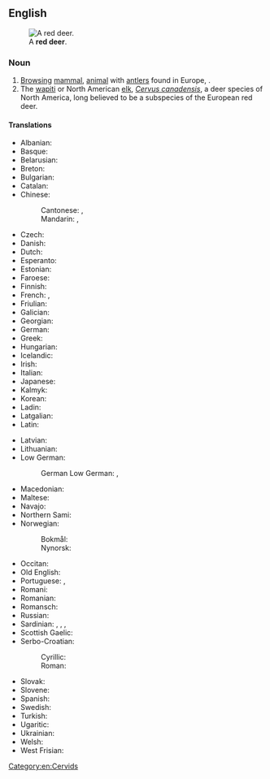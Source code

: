 {{also|red-deer}}
==English==
{{wikipedia}}
[[File:Cervus_elaphus_Luc_Viatour_5.jpg|thumb|A '''red deer'''.]]

===Noun===
{{en-noun|red deer|red deers}}

# [[browsing|Browsing]] [[mammal]], [[animal]] with [[antler]]s found in Europe, ''{{l|mul|Cervus elaphus}}''.
# The [[wapiti]] or North American [[elk]], ''[[Cervus canadensis]]'', a deer species of North America, long believed to be a subspecies of the European red deer.

====Translations====
{{trans-top|Cervus elaphus}}
* Albanian: {{t|sq|dreri}}
* Basque: {{t+|eu|orein}}
* Belarusian: {{t|be|алень|tr=alén’|m|sc=Cyrl}}
* Breton: {{t|br|karv ruz}}
* Bulgarian: {{t|bg|благороден елен|tr=blagoroden elen|sc=Cyrl}}
* Catalan: {{t|ca|cérvol comú}}
* Chinese:
*: Cantonese: {{t|yue|馬鹿|sc=Hani}}, {{t|yue|马鹿|tr=maa5 luk6-2|sc=Hani}}
*: Mandarin: {{t+|cmn|馬鹿|sc=Hani}}, {{t+|cmn|马鹿|tr=mǎlù|sc=Hani}}
* Czech: {{t|cs|jelen lesní|m}}
* Danish: {{t|da|kronhjort|c}}
* Dutch: {{t+|nl|edelhert|n}}
* Esperanto: {{t+|eo|cervo}}
* Estonian: {{t|et|punahirv}}
* Faroese: {{t|fo|krúnhjørtur|m}}
* Finnish: {{t+|fi|saksanhirvi}}
* French: {{t+|fr|cerf commun|m}}, {{t+|fr|cerf rouge|m}}
* Friulian: {{t|fur|cierf}}
* Galician: {{t|gl|cervo|m}}
* Georgian: {{t+|ka|კეთილშობილი ირემი}}
* German: {{t|de|Rothirsch|m}}
* Greek: {{t+|el|ελάφι|n}}
* Hungarian: {{t+|hu|szarvas}}
* Icelandic: {{t|is|krónhjörtur}}
* Irish: {{t|ga|fia rua|m}}
* Italian: {{t|it|cervo nobile|m}}
* Japanese: {{t|ja|赤鹿|tr=あかしか, akashika}}
* Kalmyk: {{t|xal|марл}}
* Korean: {{t|ko|붉은사슴|tr=bulgeun saseum}}
* Ladin: {{t|lld|cerf}}
* Latgalian: {{t|ltg|aļņs|m}}
* Latin: {{t+|la|cervus|f}}
{{trans-mid}}
* Latvian: {{t|lv|briedis}}
* Lithuanian: {{t+|lt|elnias}}
* Low German:
*: German Low German: {{t|nds-de|roothirsch}}, {{t|nds-de|hartbock}}
* Macedonian: {{t|mk|елен|tr=elen|sc=Cyrl}}
* Maltese: {{t|mt|ċerf l-aħmar}}
* Navajo: {{t|nv|tó wónaanídę́ę́ʼ dzeeh}}
* Northern Sami: {{t|se|ruksesgoddi}}
* Norwegian:
*: Bokmål: {{t|nb|hjort|m}}
*: Nynorsk: {{t+|nn|hjort|m}}
* Occitan: {{t+|oc|cèrvi}}
* Old English: {{t|ang|heort}}
* Portuguese: {{t+|pt|veado}}, {{t+|pt|cervo}}
* Romani: {{t|rom|cherbo|m}}
* Romanian: {{t|ro|cerb comun}}
* Romansch: {{t|rm|tschierv cotschen}}
* Russian: {{t|ru|благоро́дный оле́нь|m}}
* Sardinian: {{t|sc|crebu}}, {{t|sc|crefu}}, {{t|sc|cherbu}}, {{t|sc|chervu}}
* Scottish Gaelic: {{t|gd|fiadh}}
* Serbo-Croatian:
*: Cyrillic: {{t|sh|јелен|sc=Cyrl}}
*: Roman: {{t+|sh|jelen}}
* Slovak: {{t|sk|jeleň lesný|m}}
* Slovene: {{t|sl|navadni jelen}}
* Spanish: {{t|es|ciervo rojo|m}}
* Swedish: {{t|sv|kronhjort}}
* Turkish: {{t+|tr|alageyik}}
* Ugaritic: {{t|uga|𐎀𐎊𐎍|tr=ảyl}}
* Ukrainian: {{t+|uk|олень|m|tr=olen’}}
* Welsh: {{t|cy|carw coch}}
* West Frisian: {{t|fy|reahart}}
{{trans-bottom}}

[[Category:en:Cervids]]